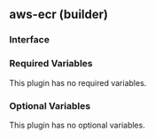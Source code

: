 ## aws-ecr (builder)

### Interface

### Required Variables

This plugin has no required variables.

### Optional Variables

This plugin has no optional variables.
